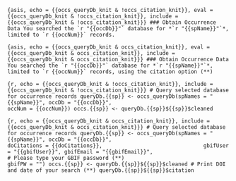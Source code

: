 ```{asis, echo = {{occs_queryDb_knit & !occs_citation_knit}}, eval = {{occs_queryDb_knit & !occs_citation_knit}}, include = {{occs_queryDb_knit & !occs_citation_knit}}}
### Obtain Occurrence Data
You searched the `r "{{occDb}}"` database for *`r "{{spName}}"`*, limited to `r {{occNum}}` records.
```

```{asis, echo = {{occs_queryDb_knit & occs_citation_knit}}, eval = {{occs_queryDb_knit & occs_citation_knit}}, include = {{occs_queryDb_knit & occs_citation_knit}}}
### Obtain Occurrence Data
You searched the `r "{{occDb}}"` database for *`r "{{spName}}"`*, limited to `r {{occNum}}` records, using the citation option (**)
```

```{r, echo = {{occs_queryDb_knit & !occs_citation_knit}}, include = {{occs_queryDb_knit & !occs_citation_knit}}}
# Query selected database for occurrence records
queryDb.{{sp}} <- occs_queryDb(spNames = "{{spName}}", occDb = "{{occDb}}", 
                               occNum = {{occNum}})
occs.{{sp}} <- queryDb.{{sp}}${{sp}}$cleaned
```

```{r, echo = {{occs_queryDb_knit & occs_citation_knit}}, include = {{occs_queryDb_knit & occs_citation_knit}}}
# Query selected database for occurrence records
queryDb.{{sp}} <- occs_queryDb(spNames = "{{spName}}", occDb = "{{occDb}}", 
                               doCitations = {{doCitations}},
                               gbifUser = "{{gbifUser}}", gbifEmail = "{{gbifEmail}}",
                               # Please type your GBIF password (**)
                               gbifPW = "")
occs.{{sp}} <- queryDb.{{sp}}${{sp}}$cleaned
# Print DOI and date of your search (**)
queryDb.{{sp}}${{sp}}$citation
```
